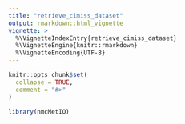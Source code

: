 ```yaml
---
title: "retrieve_cimiss_dataset"
output: rmarkdown::html_vignette
vignette: >
  %\VignetteIndexEntry{retrieve_cimiss_dataset}
  %\VignetteEngine{knitr::rmarkdown}
  %\VignetteEncoding{UTF-8}
---
```


```r
knitr::opts_chunk$set(
  collapse = TRUE,
  comment = "#>"
)
```

```r
library(nmcMetIO)
```
